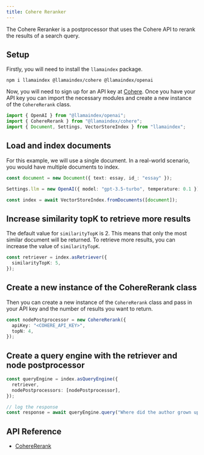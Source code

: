 ```yaml
---
title: Cohere Reranker
---
```


The Cohere Reranker is a postprocessor that uses the Cohere API to rerank the results of a search query.

## Setup

Firstly, you will need to install the `llamaindex` package.

```package-install
npm i llamaindex @llamaindex/cohere @llamaindex/openai
```

Now, you will need to sign up for an API key at [Cohere](https://cohere.ai/). Once you have your API key you can import the necessary modules and create a new instance of the `CohereRerank` class.

```ts
import { OpenAI } from "@llamaindex/openai";
import { CohereRerank } from "@llamaindex/cohere";
import { Document, Settings, VectorStoreIndex } from "llamaindex";
```

## Load and index documents

For this example, we will use a single document. In a real-world scenario, you would have multiple documents to index.

```ts
const document = new Document({ text: essay, id_: "essay" });

Settings.llm = new OpenAI({ model: "gpt-3.5-turbo", temperature: 0.1 });

const index = await VectorStoreIndex.fromDocuments([document]);
```

## Increase similarity topK to retrieve more results

The default value for `similarityTopK` is 2. This means that only the most similar document will be returned. To retrieve more results, you can increase the value of `similarityTopK`.

```ts
const retriever = index.asRetriever({
  similarityTopK: 5,
});
```

## Create a new instance of the CohereRerank class

Then you can create a new instance of the `CohereRerank` class and pass in your API key and the number of results you want to return.

```ts
const nodePostprocessor = new CohereRerank({
  apiKey: "<COHERE_API_KEY>",
  topN: 4,
});
```

## Create a query engine with the retriever and node postprocessor

```ts
const queryEngine = index.asQueryEngine({
  retriever,
  nodePostprocessors: [nodePostprocessor],
});

// log the response
const response = await queryEngine.query("Where did the author grown up?");
```

## API Reference

- [CohereRerank](/typescript/framework-api-reference/classes/coherererank/)
